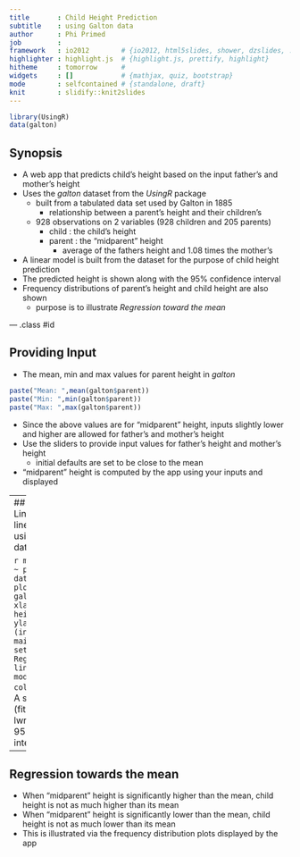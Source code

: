 ```yaml
---
title       : Child Height Prediction
subtitle    : using Galton data
author      : Phi Primed
job         : 
framework   : io2012        # {io2012, html5slides, shower, dzslides, ...}
highlighter : highlight.js  # {highlight.js, prettify, highlight}
hitheme     : tomorrow      # 
widgets     : []            # {mathjax, quiz, bootstrap}
mode        : selfcontained # {standalone, draft}
knit        : slidify::knit2slides
---
```

```r
library(UsingR)
data(galton)
```
## Synopsis
- A web app that predicts child's height based on the input father's and mother's height
- Uses the _galton_ dataset from the _UsingR_ package
    - built from a tabulated data set used by Galton in 1885 
        - relationship between a parent's height and their children's
    - 928 observations on 2 variables (928 children and 205 parents)
        - child : the child's height
        - parent : the "midparent" height 
            - average of the fathers height and 1.08 times the mother's
- A linear model is built from the dataset for the purpose of child height prediction
- The predicted height is shown along with the 95% confidence interval
- Frequency distributions of parent's height and child height are also shown
    - purpose is to illustrate _Regression toward the mean_

--- .class #id 

## Providing Input
- The mean, min and max values for parent height in _galton_
```r
paste("Mean: ",mean(galton$parent))
paste("Min: ",min(galton$parent))
paste("Max: ",max(galton$parent))
```

- Since the above values are for "midparent" height, inputs slightly lower and higher are allowed for father's and mother's height
- Use the sliders to provide input values for father's height and mother's height
    - initial defaults are set to be close to the mean
- "midparent" height is computed by the app using your inputs and displayed

---
## Prediction using a Linear Model
- The linear model built using the _galton_ dataset

```r
model <- lm(child ~ parent, data=galton)
plot(galton$parent, galton$child, xlab="Midparent height(inches)",
           ylab="Child's height (inches)",
           main="Galton data set: Linear Regression fit")
lines(galton$parent, model$fitted, col="red", lwd=3)
```
- A sample prediction (fit - fitted value lwr,upr - bounds of 95% confidence interval)
```r
predict(model, data.frame(parent=c(70)), interval="confidence")
```

---
## Regression towards the mean
- When "midparent" height is significantly higher than the mean, child height is not as much higher than its mean
- When "midparent" height is significantly lower than the mean, child height is not as much lower than its mean
- This is illustrated via the frequency distribution plots displayed by the app
